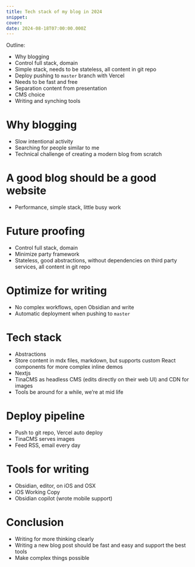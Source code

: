 ```yaml
---
title: Tech stack of my blog in 2024
snippet: 
cover: 
date: 2024-08-18T07:00:00.000Z
---
```

Outline:
- Why blogging
- Control full stack, domain
- Simple stack, needs to be stateless, all content in git repo
- Deploy pushing to `master` branch with Vercel
- Needs to be fast and free
- Separation content from presentation
- CMS choice
- Writing and synching tools

# Why blogging
- Slow intentional activity
- Searching for people similar to me
- Technical challenge of creating a modern blog from scratch
# A good blog should be a good website
- Performance, simple stack, little busy work
# Future proofing
- Control full stack, domain
- Minimize party framework
- Stateless, good abstractions, without dependencies on third party services, all content in git repo
# Optimize for writing
- No complex workflows, open Obsidian and write
- Automatic deployment when pushing to `master`
# Tech stack
- Abstractions
- Store content in mdx files, markdown, but supports custom React components for more complex inline demos
- Nextjs
- TinaCMS as headless CMS (edits directly on their web UI) and CDN for images
- Tools be around for a while, we’re at mid life
# Deploy pipeline
- Push to git repo, Vercel auto deploy
- TinaCMS serves images
- Feed RSS, email every day
# Tools for writing
- Obsidian, editor, on iOS and OSX
- iOS Working Copy
- Obsidian copilot (wrote mobile support)
# Conclusion
- Writing for more thinking clearly
- Writing a new blog post should be fast and easy and support the best tools
- Make complex things possible